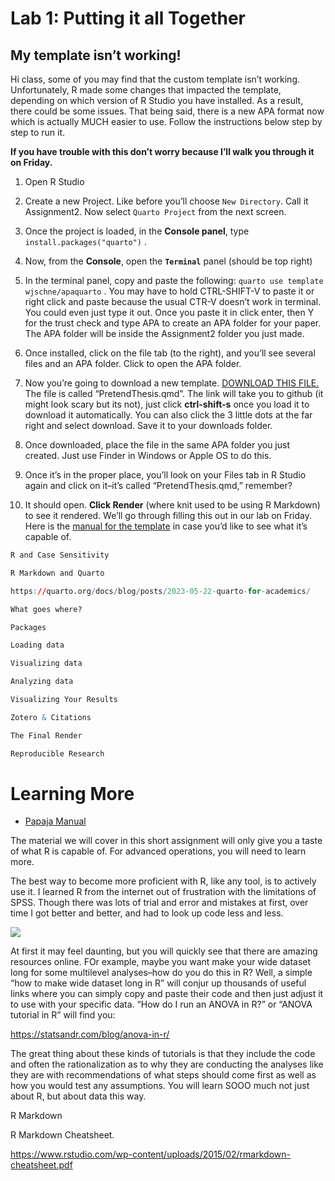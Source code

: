 # Lab 1: Putting it all Together

## My template isn't working!

Hi class, some of you may find that the custom template isn't working. Unfortunately, R made some changes that impacted the template, depending on which version of R Studio you have installed. As a result, there could be some issues. That being said, there is a new APA format now which is actually MUCH easier to use. Follow the instructions below step by step to run it.

**If you have trouble with this don't worry because I'll walk you through it on Friday.**

1.  Open R Studio

2.  Create a new Project. Like before you'll choose `New Directory`. Call it Assignment2. Now select `Quarto Project` from the next screen.

3.  Once the project is loaded, in the **Console panel**, type `install.packages("quarto")` .

4.  Now, from the **Console**, open the **`Terminal`** panel (should be top right)

5.  In the terminal panel, copy and paste the following: `quarto use template wjschne/apaquarto` . You may have to hold CTRL-SHIFT-V to paste it or right click and paste because the usual CTR-V doesn't work in terminal. You could even just type it out. Once you paste it in click enter, then Y for the trust check and type APA to create an APA folder for your paper. The APA folder will be inside the Assignment2 folder you just made.

6.  Once installed, click on the file tab (to the right), and you'll see several files and an APA folder. Click to open the APA folder.

7.   Now you're going to download a new template. [DOWNLOAD THIS FILE.](https://github.com/shaunaheron2/PSYCH_2126/blob/fe6f7aa33520f635def9ce4f68a0bc7f9cfe9c16/images/PretendThesis.qmd) The file is called "PretendThesis.qmd". The link will take you to github (it might look scary but its not), just click **ctrl-shift-s** once you load it to download it automatically. You can also click the 3 little dots at the far right and select download. Save it to your downloads folder.

8.  Once downloaded, place the file in the same APA folder you just created. Just use Finder in Windows or Apple OS to do this.

9.  Once it's in the proper place, you'll look on your Files tab in R Studio again and click on it–it's called "PretendThesis.qmd," remember?

10. It should open. **Click Render** (where knit used to be using R Markdown) to see it rendered. We'll go through filling this out in our lab on Friday. Here is the [manual for the template](https://wjschne.github.io/apaquarto/) in case you'd like to see what it's capable of.

```r
R and Case Sensitivity

R Markdown and Quarto

https://quarto.org/docs/blog/posts/2023-05-22-quarto-for-academics/

What goes where?

Packages

Loading data

Visualizing data

Analyzing data

Visualizing Your Results

Zotero & Citations

The Final Render

Reproducible Research
```

# Learning More

-   [Papaja Manual](https://frederikaust.com/papaja_man/reporting.html)

The material we will cover in this short assignment will only give you a taste of what R is capable of. For advanced operations, you will need to learn more.

The best way to become more proficient with R, like any tool, is to actively use it. I learned R from the internet out of frustration with the limitations of SPSS. Though there was lots of trial and error and mistakes at first, over time I got better and better, and had to look up code less and less.

![](images/clipboard-553228617.png)

At first it may feel daunting, but you will quickly see that there are amazing resources online. FOr example, maybe you want make your wide dataset long for some multilevel analyses–how do you do this in R? Well, a simple "how to make wide dataset long in R" will conjur up thousands of useful links where you can simply copy and paste their code and then just adjust it to use with your specific data. "How do I run an ANOVA in R?" or "ANOVA tutorial in R" will find you:

<https://statsandr.com/blog/anova-in-r/>

The great thing about these kinds of tutorials is that they include the code and often the rationalization as to why they are conducting the analyses like they are with recommendations of what steps should come first as well as how you would test any assumptions. You will learn SOOO much not just about R, but about data this way.

R Markdown

R Markdown Cheatsheet.

<https://www.rstudio.com/wp-content/uploads/2015/02/rmarkdown-cheatsheet.pdf>
